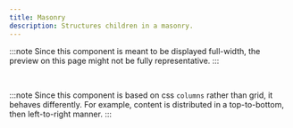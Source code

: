 ```yaml
---
title: Masonry
description: Structures children in a masonry.
---
```



:::note
Since this component is meant to be displayed full-width, the preview on this page might not be fully representative.
:::

<br />

:::note
Since this component is based on css `columns` rather than grid, it behaves differently. For example, content is distributed in a top-to-bottom, then left-to-right manner.
:::

<DecorativeField structure="masonry" />
